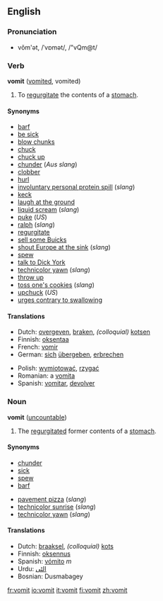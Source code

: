 ==English==

===Pronunciation===
*vŏm'ət, /ˈvɒmət/, /"vQm@t/

===Verb===
'''vomit''' ([[vomited]], vomited)
{{wikipedia}}
#To [[regurgitate]] the contents of a [[stomach]].

====Synonyms====

*[[barf]]
*[[be sick]]
*[[blow chunks]]
*[[chuck]]
*[[chuck up]]
*[[chunder]] (''Aus slang'')
*[[clobber]]
*[[hurl]]
*[[involuntary personal protein spill]] (''slang'')
*[[keck]]
*[[laugh at the ground]]
*[[liquid scream]] (''slang'')
*[[puke]] (''US'')
*[[ralph]] (''slang'')
*[[regurgitate]]
*[[sell some Buicks]]
*[[shout Europe at the sink]] (''slang'')
*[[spew]]
*[[talk to Dick York]]
*[[technicolor yawn]] (''slang'')
*[[throw up]]
*[[toss one's cookies]] (''slang'')
*[[upchuck]] (''US'')
*[[urges contrary to swallowing]]

====Translations====
{{top}}
*Dutch: [[overgeven]], [[braken]], ''(colloquial)'' [[kotsen]]
*Finnish: [[oksentaa]]
*French: [[vomir]]
*German: [[sich]] [[übergeben]], [[erbrechen]]
{{mid}}
*Polish: [[wymiotować]], [[rzygać]]
*Romanian: a [[vomita]]
*Spanish: [[vomitar]], [[devolver]]
{{bottom}}

===Noun===
'''vomit''' ([[uncountable]])

#The [[regurgitate]]d former contents of a [[stomach]].

====Synonyms====
*[[chunder]]
*[[sick]]
*[[spew]]
*[[barf]]

*[[pavement pizza]] (''slang'')
*[[technicolor sunrise]] (''slang'')
*[[technicolor yawn]] (''slang'')

====Translations====
*Dutch: [[braaksel]], ''(colloquial)'' [[kots]]
*Finnish: [[oksennus]]
*Spanish: [[vómito]] ''m''
*Urdu: [[الٹى]]
*Bosnian: Dusmabagey

[[fr:vomit]]
[[io:vomit]]
[[it:vomit]]
[[fi:vomit]]
[[zh:vomit]]
